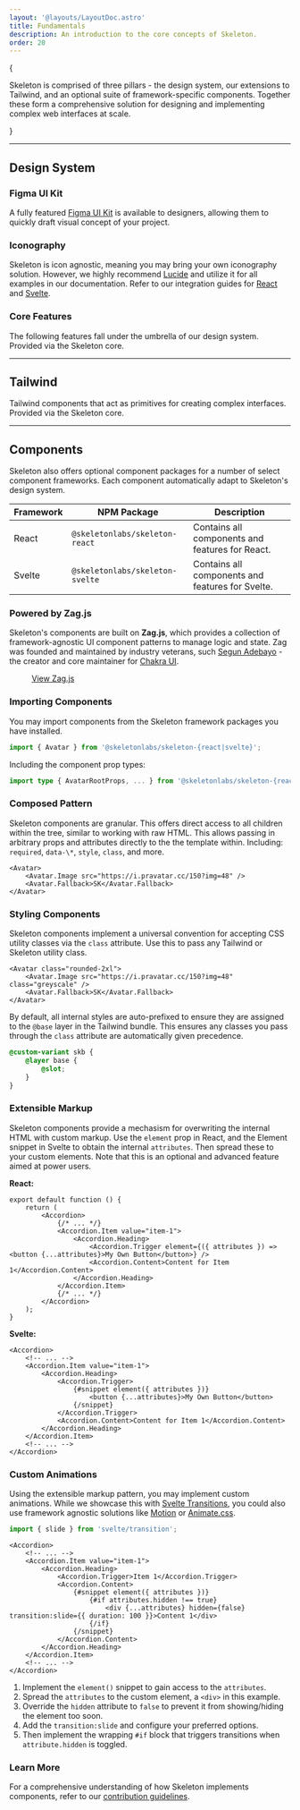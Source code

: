 ```yaml
---
layout: '@layouts/LayoutDoc.astro'
title: Fundamentals
description: An introduction to the core concepts of Skeleton.
order: 20
---
```




{

<p className="text-xl">
	Skeleton is comprised of three pillars - the design system, our extensions to Tailwind, and an optional suite of framework-specific
	components. Together these form a comprehensive solution for designing and implementing complex web interfaces at scale.
</p>

}

---

## Design System

### Figma UI Kit

A fully featured [Figma UI Kit](/figma) is available to designers, allowing them to quickly draft visual concept of your project.

### Iconography

Skeleton is icon agnostic, meaning you may bring your own iconography solution. However, we highly recommend [Lucide](https://lucide.dev/) and utilize it for all examples in our documentation. Refer to our integration guides for [React](/docs/integrations/iconography/react) and [Svelte](/docs/integrations/iconography/svelte).

### Core Features

The following features fall under the umbrella of our design system. Provided via the Skeleton core.

<NavGrid collection="docs" path="design/" classes="md:grid-cols-2" />

---

## Tailwind

Tailwind components that act as primitives for creating complex interfaces. Provided via the Skeleton core.

<NavGrid collection="docs" path="tailwind/" classes="md:grid-cols-2" />

---

## Components

Skeleton also offers optional component packages for a number of select component frameworks. Each component automatically adapt to Skeleton's design system.

| Framework | NPM Package                     | Description                                      |
| --------- | ------------------------------- | ------------------------------------------------ |
| React     | `@skeletonlabs/skeleton-react`  | Contains all components and features for React.  |
| Svelte    | `@skeletonlabs/skeleton-svelte` | Contains all components and features for Svelte. |

### Powered by Zag.js

Skeleton's components are built on **Zag.js**, which provides a collection of framework-agnostic UI component patterns to manage logic and state. Zag was founded and maintained by industry veterans, such [Segun Adebayo](https://github.com/segunadebayo) - the creator and core maintainer for [Chakra UI](https://www.chakra-ui.com/).

<figure class="linker bg-noise">
	<a class="btn preset-filled" href="https://zagjs.com/" target="_blank">
		View Zag.js
	</a>
</figure>

### Importing Components

You may import components from the Skeleton framework packages you have installed.

```ts
import { Avatar } from '@skeletonlabs/skeleton-{react|svelte}';
```

Including the component prop types:

```ts
import type { AvatarRootProps, ... } from '@skeletonlabs/skeleton-{react|svelte}';
```

### Composed Pattern

Skeleton components are granular. This offers direct access to all children within the tree, similar to working with raw HTML. This allows passing in arbitrary props and attributes directly to the the template within. Including: `required`, `data-\*`, `style`, `class`, and more.

```svelte
<Avatar>
	<Avatar.Image src="https://i.pravatar.cc/150?img=48" />
	<Avatar.Fallback>SK</Avatar.Fallback>
</Avatar>
```

### Styling Components

Skeleton components implement a universal convention for accepting CSS utility classes via the `class` attribute. Use this to pass any Tailwind or Skeleton utility class.

```svelte
<Avatar class="rounded-2xl">
	<Avatar.Image src="https://i.pravatar.cc/150?img=48" class="greyscale" />
	<Avatar.Fallback>SK</Avatar.Fallback>
</Avatar>
```

By default, all internal styles are auto-prefixed to ensure they are assigned to the `@base` layer in the Tailwind bundle. This ensures any classes you pass through the `class` attribute are automatically given precedence.

```css
@custom-variant skb {
	@layer base {
		@slot;
	}
}
```

### Extensible Markup

Skeleton components provide a mechasism for overwriting the internal HTML with custom markup. Use the `element` prop in React, and the Element snippet in Svelte to obtain the internal `attributes`. Then spread these to your custom elements. Note that this is an optional and advanced feature aimed at power users.

**React:**

```tsx
export default function () {
	return (
		<Accordion>
			{/* ... */}
			<Accordion.Item value="item-1">
				<Accordion.Heading>
					<Accordion.Trigger element={({ attributes }) => <button {...attributes}>My Own Button</button>} />
					<Accordion.Content>Content for Item 1</Accordion.Content>
				</Accordion.Heading>
			</Accordion.Item>
			{/* ... */}
		</Accordion>
	);
}
```

**Svelte:**

```svelte
<Accordion>
	<!-- ... -->
	<Accordion.Item value="item-1">
		<Accordion.Heading>
			<Accordion.Trigger>
				{#snippet element({ attributes })}
					<button {...attributes}>My Own Button</button>
				{/snippet}
			</Accordion.Trigger>
			<Accordion.Content>Content for Item 1</Accordion.Content>
		</Accordion.Heading>
	</Accordion.Item>
	<!-- ... -->
</Accordion>
```

### Custom Animations

Using the extensible markup pattern, you may implement custom animations. While we showcase this with [Svelte Transitions](https://svelte.dev/docs/svelte/transition), you could also use framework agnostic solutions like [Motion](https://motion.dev/) or [Animate.css](https://animate.style/).

```ts
import { slide } from 'svelte/transition';
```

```svelte
<Accordion>
	<!-- ... -->
	<Accordion.Item value="item-1">
		<Accordion.Heading>
			<Accordion.Trigger>Item 1</Accordion.Trigger>
			<Accordion.Content>
				{#snippet element({ attributes })}
					{#if attributes.hidden !== true}
						<div {...attributes} hidden={false} transition:slide={{ duration: 100 }}>Content 1</div>
					{/if}
				{/snippet}
			</Accordion.Content>
		</Accordion.Heading>
	</Accordion.Item>
	<!-- ... -->
</Accordion>
```

1. Implement the `element()` snippet to gain access to the `attributes`.
2. Spread the `attributes` to the custom element, a `<div>` in this example.
3. Override the `hidden` attribute to `false` to prevent it from showing/hiding the element too soon.
4. Add the `transition:slide` and configure your preferred options.
5. Then implement the wrapping `#if` block that triggers transitions when `attribute.hidden` is toggled.

### Learn More

For a comprehensive understanding of how Skeleton implements components, refer to our [contribution guidelines](/docs/resources/contribute/components).
